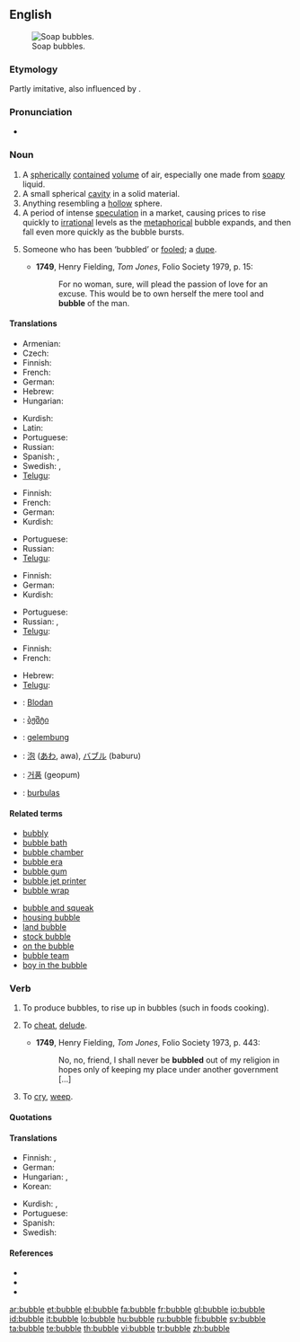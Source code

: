 {{wikipedia}}
==English==
[[Image:Soap Bubble - foliage background - iridescent colours - Traquair 040801.jpg|thumb|right|Soap bubbles.]]

===Etymology===
Partly imitative, also influenced by {{term|burble}}.

===Pronunciation===
* {{audio|en-us-bubble.ogg|Audio (US)}}
*: {{rhymes|ʌbəl}}

===Noun===
{{en-noun}}

# A [[spherical]]ly [[contained]] [[volume]] of air, especially one made from [[soapy]] liquid.
# A small spherical [[cavity]] in a solid material.
# Anything resembling a [[hollow]] sphere.
# A period of intense [[speculation]] in a market, causing prices to rise quickly to [[irrational]] levels as the [[metaphorical]] bubble expands, and then fall even more quickly as the bubble bursts.
# {{obsolete}} Someone who has been ‘bubbled’ or [[fooled]]; a [[dupe]].
#* '''1749''', Henry Fielding, ''Tom Jones'', Folio Society 1979, p. 15:
#*: For no woman, sure, will plead the passion of love for an excuse.  This would be to own herself the mere tool and '''bubble''' of the man.

====Translations====
{{trans-top|spherically contained volume of air}}
* Armenian: {{t|hy|պղպջակ|tr=pġpǰak|sc=Hayeren|xs=Armenian}}
* Czech: {{t-|cs|bublina|f}}
* Finnish: {{t-|fi|kupla}}
* French: {{t+|fr|bulle|f}}
* German: {{t+|de|Blase|f}}
* Hebrew: {{t+|he|בועה|f|tr=bu'a|sc=Hebr}}
* Hungarian: {{t+|hu|buborék}}
{{trans-mid}}
* Kurdish: {{t|ku|بڵق|sc=KUchar}}
* Latin: {{t-|la|bulla|f}}
* Portuguese: {{t-|pt|bolha|f}}
* Russian: {{tr|ru|пузырь|m|sc=Cyrl|tr=puzýr'}}
* Spanish: {{t+|es|burbuja|f}}, {{t-|es|pompa|f}} {{qualifier|soap bubble}}
* Swedish: {{t-|sv|bubbla|c}}, {{t|sv|såpbubblor}} {{qualifier|soap bubble}}
* [[Telugu]]: {{t|te|బుడగ|tr=buDaga|sc=Telu}}
{{trans-bottom}}

{{trans-top|small spherical cavity in a solid}}
* Finnish: {{t-|fi|kupla}}
* French: {{t+|fr|trou|m}}
* German: {{t+|de|Blase|f}}
* Kurdish: {{t|ku|بڵق|sc=KUchar}}
{{trans-mid}}
* Portuguese: {{t-|pt|bolha|f}}
* Russian: {{tr|ru|пузырёк|m|sc=Cyrl|tr=puzyr'ók}}
* [[Telugu]]: {{t|te|బుడగ|tr=buDaga|sc=Telu}}
{{trans-bottom}}

{{trans-top|anything resembling a hollow sphere}}
* Finnish: {{t-|fi|kupla}}
* German: {{t+|de|Blase|f}}
* Kurdish: {{t|ku|بڵق|sc=KUchar}}
{{trans-mid}}
* Portuguese: {{t-|pt|bolha|f}}
* Russian: {{t|ru|пузырь|m|tr=puzýr'|sc=Cyrl}}, {{t|ru|пузырёк|m|tr=puzyr'ók|sc=Cyrl}}
* [[Telugu]]: {{t|te|బుడగ|tr=buDaga|sc=Telu}}
{{trans-bottom}}

{{trans-top|period of intense speculation in a market}}
* Finnish: {{t-|fi|kupla}}
* French: {{t+|fr|bulle|f}}
{{trans-mid}}
* Hebrew: {{t+|he|בועה|f|tr=bu'a|sc=Hebr}}
* [[Telugu]]: {{t|te|బుడగ|tr=buDaga|sc=Telu}}
{{trans-bottom}}

{{checktrans-top}}
* {{ttbc|Bavarian}}: [[Blodan]] {{f}}
* {{ttbc|Georgian}}: [[ბჟშტი]]
* {{ttbc|Indonesian}}: [[gelembung]]
{{checktrans-mid}}
* {{ttbc|Japanese}}: [[泡]] ([[あわ]], awa), [[バブル]] (baburu)
* {{ttbc|Korean}}: [[거품]] (geopum)
* {{ttbc|Lithuanian}}: [[burbulas]] {{m}}
{{checktrans-bottom}}

====Related terms====
{{rel-top|terms related to "bubble"}}
* [[bubbly]]
* [[bubble bath]]
* [[bubble chamber]]
* [[bubble era]]
* [[bubble gum]]
* [[bubble jet printer]]
* [[bubble wrap]]
{{rel-mid}}
* [[bubble and squeak]]
* [[housing bubble]]
* [[land bubble]]
* [[stock bubble]]
* [[on the bubble]]
* [[bubble team]]
* [[boy in the bubble]]
{{rel-bottom}}

===Verb===
{{en-verb|bubbl|es}}

# {{intransitive}} To produce bubbles, to rise up in bubbles (such in foods cooking).
# {{transitive|archaic}} To [[cheat]], [[delude]].
#* '''1749''', Henry Fielding, ''Tom Jones'', Folio Society 1973, p. 443:
#*: No, no, friend, I shall never be '''bubbled''' out of my religion in hopes only of keeping my place under another government [...]
# {{intransitive|Scotland|and|Northern England}} To [[cry]], [[weep]].

====Quotations====
{{seeCites}}

====Translations====
{{trans-top|to rise up in bubbles}}
* Finnish: {{t-|fi|kuplia}}, {{t|fi|poreilla}}
* German: {{t+|de|blubbern}}
* Hungarian: {{t-|hu|buborékol}}, {{t|hu|bugyborékol}}
* Korean: {{t|ko|부글거리다|tr=bugeul-georida|sc=Hang}}
{{trans-mid}}
* Kurdish: {{t|ku|بڵق کردن|sc=KUchar}}, {{t|ku|بڵقه‌بڵق کردن|sc=KUchar}}
* Portuguese: {{t-|pt|borbulhar}}
* Spanish: {{t-|es|burbujear}}
* Swedish: {{t-|sv|bubbla}}
{{trans-bottom}}

{{trans-see|to cheat, delude|cheat}}

{{trans-see|to cry, weep|weep}}

====References====
* {{R:Dobson & Irwin Newcastle 1970}}
* {{R:New Geordie Dictionary 1987}}
* {{R:Northeast Dialect 2005}}

[[ar:bubble]]
[[et:bubble]]
[[el:bubble]]
[[fa:bubble]]
[[fr:bubble]]
[[gl:bubble]]
[[io:bubble]]
[[id:bubble]]
[[it:bubble]]
[[lo:bubble]]
[[hu:bubble]]
[[ru:bubble]]
[[fi:bubble]]
[[sv:bubble]]
[[ta:bubble]]
[[te:bubble]]
[[th:bubble]]
[[vi:bubble]]
[[tr:bubble]]
[[zh:bubble]]